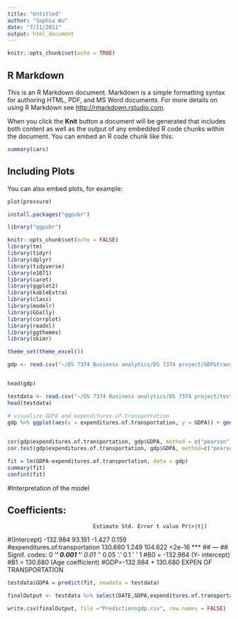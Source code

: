 ```yaml
---
title: "Untitled"
author: "Sophia Wu"
date: "7/11/2021"
output: html_document
---
```


```r
knitr::opts_chunk$set(echo = TRUE)
```

## R Markdown

This is an R Markdown document. Markdown is a simple formatting syntax for authoring HTML, PDF, and MS Word documents. For more details on using R Markdown see <http://rmarkdown.rstudio.com>.

When you click the **Knit** button a document will be generated that includes both content as well as the output of any embedded R code chunks within the document. You can embed an R code chunk like this:

```r
summary(cars)
```

## Including Plots

You can also embed plots, for example:

```r
plot(pressure)
```
```r
install.packages("ggpubr")
```


```r
library("ggpubr")
```

```r
knitr::opts_chunk$set(echo = FALSE)
library(tm)
library(tidyr)
library(dplyr)
library(tidyverse)
library(e1071)
library(caret)
library(ggplot2)
library(kableExtra)
library(class)
library(modelr)
library(GGally)
library(corrplot)
library(readxl)
library(ggthemes)
library(skimr)

theme_set(theme_excel())
```

```r
gdp <- read.csv("~/DS 7374 Business analytics/DS 7374 project/GDP&transportation.csv")


head(gdp)

```
```r
testdata <- read.csv("~/DS 7374 Business analytics/DS 7374 project/testdata.csv")
head(testdata)
```

```r
# visualize GDPA and expenditures.of.transportation
gdp %>% ggplot(aes(x = expenditures.of.transportation, y = GDPA)) + geom_point() + ggtitle( "expenditures.of.transportation v. GDPA") + geom_smooth(method = "lm")+theme(panel.background = element_rect(fill = 'lightblue')) 
                    
```
```r
cor(gdp$expenditures.of.transportation, gdp$GDPA, method = c("pearson", "kendall", "spearman"))
cor.test(gdp$expenditures.of.transportation, gdp$GDPA, method=c("pearson", "kendall", "spearman"))
```


```r
fit = lm(GDPA~expenditures.of.transportation, data = gdp)
summary(fit)
confint(fit)
```
#Interpretation of the model

## Coefficients:
                               Estimate Std. Error t value Pr(>|t|)    
#(Intercept)                    -132.984     93.161  -1.427    0.159    
#expenditures.of.transportation  130.680      1.249 104.622   <2e-16 ***
## ---
## Signif. codes: 0 '***' 0.001 '**' 0.01 '*' 0.05 '.' 0.1 ' ' 1
#B0 =  -132.984  (Y- intercept)
#B1 =  130.680 (Age coefficient)
#GDP=-132.984 +  130.680 EXPEN OF TRANSPORTATION

```r
testdata$GDPA = predict(fit, newdata = testdata)

finalOutput <- testdata %>% select(DATE,GDPA,expenditures.of.transportation)

write.csv(finalOutput, file ="Predictionsgdp.csv", row.names = FALSE)


```


